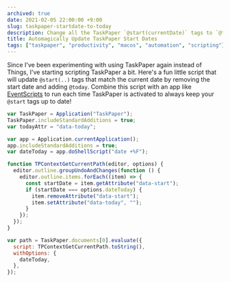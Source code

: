 ```yaml
---
archived: true
date: 2021-02-05 22:00:00 +9:00
slug: taskpaper-startdate-to-today
description: Change all the TaskPaper `@start(currentDate)` tags to `@today`.
title: Automagically Update TaskPaper Start Dates
tags: ["taskpaper", "productivity", "macos", "automation", "scripting"]
---
```


Since I've been experimenting with using TaskPaper again instead of Things,
I've starting scripting TaskPaper a bit. Here's a fun little script that will
update `@start(..)` tags that match the current date by removing the start date
and adding `@today`. Combine this script with an app like [EventScripts][] to
run each time TaskPaper is activated to always keep your `@start` tags up to
date!

```javascript
var TaskPaper = Application("TaskPaper");
TaskPaper.includeStandardAdditions = true;
var todayAttr = "data-today";

var app = Application.currentApplication();
app.includeStandardAdditions = true;
var dateToday = app.doShellScript("date +%F");

function TPContextGetCurrentPath(editor, options) {
  editor.outline.groupUndoAndChanges(function () {
    editor.outline.items.forEach((item) => {
      const startDate = item.getAttribute("data-start");
      if (startDate === options.dateToday) {
        item.removeAttribute("data-start");
        item.setAttribute("data-today", "");
      }
    });
  });
}

var path = TaskPaper.documents[0].evaluate({
  script: TPContextGetCurrentPath.toString(),
  withOptions: {
    dateToday,
  },
});
```

[eventscripts]: https://www.mousedown.net/software/EventScripts.html

